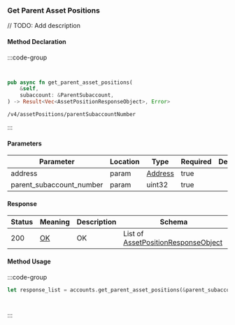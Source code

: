 ### Get Parent Asset Positions

// TODO: Add description

#### Method Declaration

:::code-group

```python [Python]

```

```typescript [TypeScript]

```

```rust [Rust]
pub async fn get_parent_asset_positions(
    &self,
    subaccount: &ParentSubaccount,
) -> Result<Vec<AssetPositionResponseObject>, Error>
```

```url [API]
/v4/assetPositions/parentSubaccountNumber
```

:::

#### Parameters

| Parameter | Location | Type  | Required | Description |
| --------- | -------- | ----- | -------- | ----------- |
| address | param | [Address] | true | |
| parent_subaccount_number | param | uint32 | true | |

#### Response

| Status | Meaning | Description | Schema |
| ------ | ------- | ----------- | ------ |
| 200 | [OK] | OK | List of [AssetPositionResponseObject] |

#### Method Usage

:::code-group

```rust [Rust]
let response_list = accounts.get_parent_asset_positions(&parent_subaccount).await?;
```

```python [Python]

```

```typescript [TypeScript]

```

:::

[Address]: /types/address
[AssetPositionResponseObject]: /types/asset_position_response_object
[OK]: /types/OK

